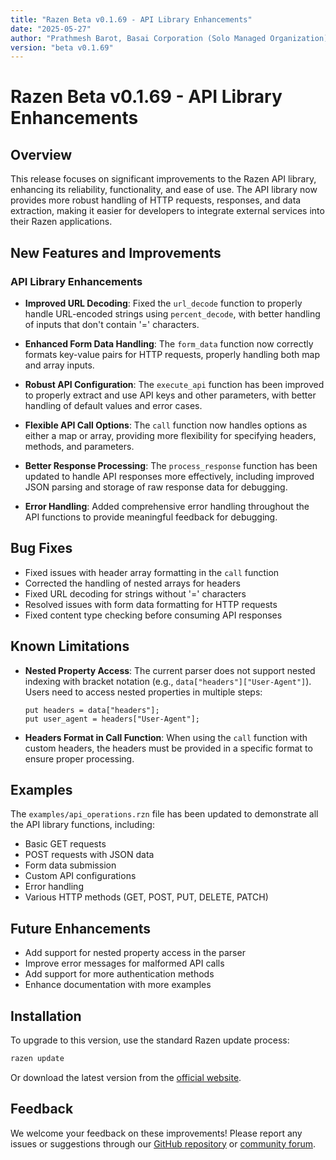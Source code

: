 ```yaml
---
title: "Razen Beta v0.1.69 - API Library Enhancements"
date: "2025-05-27"
author: "Prathmesh Barot, Basai Corporation (Solo Managed Organization)"
version: "beta v0.1.69"
---
```


# Razen Beta v0.1.69 - API Library Enhancements

## Overview

This release focuses on significant improvements to the Razen API library, enhancing its reliability, functionality, and ease of use. The API library now provides more robust handling of HTTP requests, responses, and data extraction, making it easier for developers to integrate external services into their Razen applications.

## New Features and Improvements

### API Library Enhancements

- **Improved URL Decoding**: Fixed the `url_decode` function to properly handle URL-encoded strings using `percent_decode`, with better handling of inputs that don't contain '=' characters.

- **Enhanced Form Data Handling**: The `form_data` function now correctly formats key-value pairs for HTTP requests, properly handling both map and array inputs.

- **Robust API Configuration**: The `execute_api` function has been improved to properly extract and use API keys and other parameters, with better handling of default values and error cases.

- **Flexible API Call Options**: The `call` function now handles options as either a map or array, providing more flexibility for specifying headers, methods, and parameters.

- **Better Response Processing**: The `process_response` function has been updated to handle API responses more effectively, including improved JSON parsing and storage of raw response data for debugging.

- **Error Handling**: Added comprehensive error handling throughout the API functions to provide meaningful feedback for debugging.

## Bug Fixes

- Fixed issues with header array formatting in the `call` function
- Corrected the handling of nested arrays for headers
- Fixed URL decoding for strings without '=' characters
- Resolved issues with form data formatting for HTTP requests
- Fixed content type checking before consuming API responses

## Known Limitations

- **Nested Property Access**: The current parser does not support nested indexing with bracket notation (e.g., `data["headers"]["User-Agent"]`). Users need to access nested properties in multiple steps:
  ```
  put headers = data["headers"];
  put user_agent = headers["User-Agent"];
  ```

- **Headers Format in Call Function**: When using the `call` function with custom headers, the headers must be provided in a specific format to ensure proper processing.

## Examples

The `examples/api_operations.rzn` file has been updated to demonstrate all the API library functions, including:

- Basic GET requests
- POST requests with JSON data
- Form data submission
- Custom API configurations
- Error handling
- Various HTTP methods (GET, POST, PUT, DELETE, PATCH)

## Future Enhancements

- Add support for nested property access in the parser
- Improve error messages for malformed API calls
- Add support for more authentication methods
- Enhance documentation with more examples

## Installation

To upgrade to this version, use the standard Razen update process:

```bash
razen update
```

Or download the latest version from the [official website](https://razen-lang.org/downloads).

## Feedback

We welcome your feedback on these improvements! Please report any issues or suggestions through our [GitHub repository](https://github.com/BasaiCorp/Razen-Lang/issues) or [community forum](https://community.razen-lang.org).
